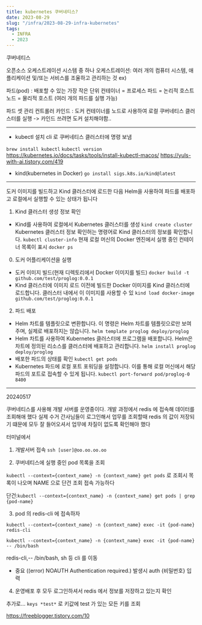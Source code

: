 ```yaml
---
title: kubernetes 쿠버네티스?
date: 2023-08-29
slug: "/infra/2023-08-29-infra-kubernetes"
tags:
  - INFRA
  - 2023
---
```


쿠버네티스

오픈소스 오케스트레이션 시스템 중 하나
오케스트레이션: 여러 개의 컴퓨터 시스템, 애플리케이션 및/또는 서비스를 조율하고 관리하는 것
ex)

파드(pod) : 배포할 수 있는 가장 작은 단위
컨테이너 = 프로세스
파드 = 논리적 호스트
노드 = 물리적 호스트 (여러 개의 파드를 실행 가능)

파드 셋 관리
컨트롤러
카인드 : 도커 컨테이너를 노드로 사용하여 로컬 쿠버네티스 클러스터를 실행
-> 카인드 쓰려면 도커 설치해야함..

___
* kubectl 설치
cli 로 쿠버네티스 클러스터에 명령 보냄

`brew install kubectl`
`kubectl version`
https://kubernetes.io/docs/tasks/tools/install-kubectl-macos/
https://yuls-with-ai.tistory.com/419

* kind(kubernetes in Docker)
`go install sigs.k8s.io/kind@latest`

---


도커 이미지를 빌드하고
Kind 클러스터에 로드한 다음
Helm을 사용하여 파드를 배포하고
로컬에서 실행할 수 있는 상태가 됩니다


1. Kind 클러스터 생성 정보 확인

- Kind를 사용하여 로컬에서 Kubernetes 클러스터를 생성
`kind create cluster`
Kubernetes 클러스터 정보 확인허는 명령어로 Kind 클러스터의 정보를 확인합니다.
`kubectl cluster-info`
현재 로컬 머신의 Docker 엔진에서 실행 중인 컨테이너 목록이 표시
`docker ps`

0. 도커 어플리케이션을 실행

- 도커 이미지 빌드(현재 디렉토리에서 Docker 이미지를 빌드)
`docker build -t github.com/test/proglog:0.0.1`
- Kind 클러스터에 이미지 로드
이전에 빌드한 Docker 이미지를 Kind 클러스터에 로드합니다. 클러스터 내에서 이 이미지를 사용할 수 있
`kind load docker-image github.com/test/proglog:0.0.1`

2. 파드 배포

- Helm 차트를 템플릿으로 변환합니다. 이 명령은 Helm 차트를 템플릿으로만 보여주며, 실제로 배포하지는 않습니다.
`helm template proglog deploy/proglog`
- Helm 차트를 사용하여 Kubernetes 클러스터에 프로그램을 배포합니다. Helm은 차트에 정의된 리소스를 클러스터에 배포하고 관리합니다.
`helm install proglog deploy/proglog`
- 배포한 파드의 상태를 확인
`kubectl get pods`
- Kubernetes 파드에 로컬 포트 포워딩을 설정합니다. 이를 통해 로컬 머신에서 해당 파드의 포트로 접속할 수 있게 됩니다.
`kubectl port-forward pod/proglog-0 8400`

___

20240517

쿠버네티스를 사용해 개발 서버를 운영중이다.
개발 과정에서 redis 에 접속해 데이터를 조회해애 했다
실제 수거 간사님들이 로그인해서 업무를 조회할때 redis 의 값이 저장되기 떄문에
모두 잘 들어오셔서 업무에 차질이 없도록 확인해야 했다

터미널에서
1. 개발서버 접속
`ssh [user]@oo.oo.oo.oo `

2. 쿠버네티스에 실행 중인 pod 목록을 조회

`kubectl --context={context_name} -n {context_name} get pods`
로 조회시 목록이 나오며 NAME 으로 단건 조회 접속 가능하다

단건:`kubectl --context={context_name} -n {context_name} get pods | grep {pod-name}`

3. pod 의 redis-cli 에 접속하자

`kubectl --context={context_name} -n {context_name} exec -it {pod-name} redis-cli`

`kubectl --context={context_name} -n {context_name} exec -it {pod-name}  -- /bin/bash`

redis-cli,-- /bin/bash, sh 등 cli 를 이동

* 중요 ((error) NOAUTH Authentication required.) 발생시 auth {비밀번호} 입력

4. 운영배포 후 모두 로그인하셔서 redis 에서 정보를 저장하고 있는지 확인

추가로...
`keys *test*` 로  키값에 test 가 있는 모든 키를 조회

https://freeblogger.tistory.com/10
